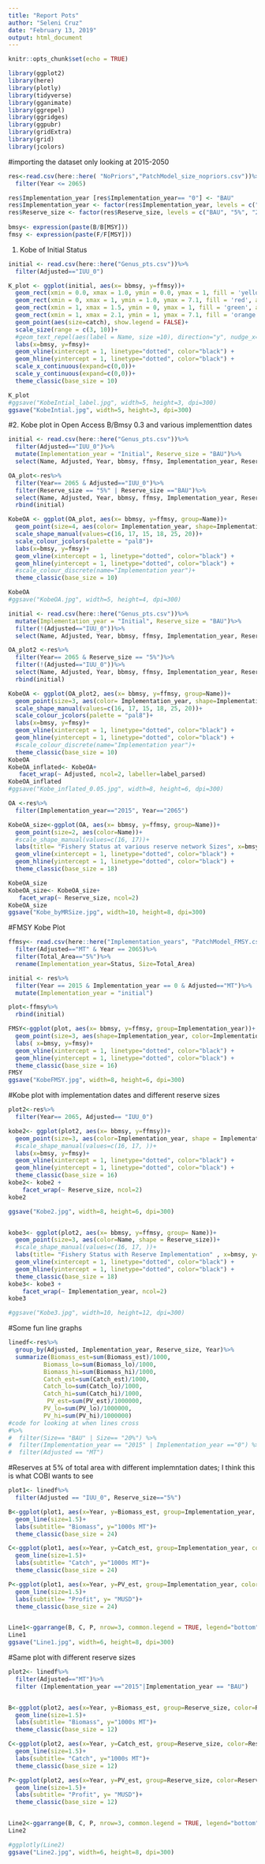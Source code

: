 ```yaml
---
title: "Report Pots"
author: "Seleni Cruz"
date: "February 13, 2019"
output: html_document
---
```


```r
knitr::opts_chunk$set(echo = TRUE)
```

```r
library(ggplot2)
library(here)
library(plotly)
library(tidyverse)
library(gganimate)
library(ggrepel)
library(ggridges)
library(ggpubr)
library(gridExtra)
library(grid)
library(jcolors)
```

#importing the dataset only looking at 2015-2050
```r
res<-read.csv(here::here( "NoPriors","PatchModel_size_nopriors.csv"))%>%
  filter(Year <= 2065)

res$Implementation_year [res$Implementation_year== "0"] <- "BAU"
res$Implementation_year <- factor(res$Implementation_year, levels = c("Initial", "BAU", "2015", "2020", "2025", "2030"))
res$Reserve_size <- factor(res$Reserve_size, levels = c("BAU", "5%", "20%", "30%", "40%", "50%"))
  
bmsy<- expression(paste(B/B[MSY]))
fmsy <- expression(paste(F/F[MSY]))

```

1. Kobe of Initial Status 
```r
initial <- read.csv(here::here("Genus_pts.csv"))%>%
  filter(Adjusted=="IUU_0")

K_plot <- ggplot(initial, aes(x= bbmsy, y=ffmsy))+
  geom_rect(xmin = 0.0, xmax = 1.0, ymin = 0.0, ymax = 1, fill = 'yellow', alpha = 0.1) +
  geom_rect(xmin = 0, xmax = 1, ymin = 1.0, ymax = 7.1, fill = 'red', alpha = 0.1) +
  geom_rect(xmin = 1, xmax = 1.5, ymin = 0, ymax = 1, fill = 'green', alpha = 0.1) +
  geom_rect(xmin = 1, xmax = 2.1, ymin = 1, ymax = 7.1, fill = 'orange', alpha = 0.1)+
  geom_point(aes(size=catch), show.legend = FALSE)+
  scale_size(range = c(3, 10))+
  #geom_text_repel(aes(label = Name, size =10), direction="y", nudge_x=0.05, show.legend=FALSE)+
  labs(x=bmsy, y=fmsy)+
  geom_vline(xintercept = 1, linetype="dotted", color="black") +
  geom_hline(yintercept = 1, linetype="dotted", color="black") +
  scale_x_continuous(expand=c(0,0))+
  scale_y_continuous(expand=c(0,0))+
  theme_classic(base_size = 10)

K_plot
#ggsave("KobeIntial_label.jpg", width=5, height=3, dpi=300)
ggsave("KobeIntial.jpg", width=5, height=3, dpi=300)
```


#2. Kobe plot in Open Access B/Bmsy 0.3 and various implementtion dates 

```r
initial <- read.csv(here::here("Genus_pts.csv"))%>%
  filter(Adjusted=="IUU_0")%>%
  mutate(Implementation_year = "Initial", Reserve_size = "BAU")%>%
  select(Name, Adjusted, Year, bbmsy, ffmsy, Implementation_year, Reserve_size)

OA_plot<-res%>%
  filter(Year== 2065 & Adjusted=="IUU_0")%>%
  filter(Reserve_size == "5%" | Reserve_size =="BAU")%>%
  select(Name, Adjusted, Year, bbmsy, ffmsy, Implementation_year, Reserve_size)%>%
  rbind(initial)

KobeOA <- ggplot(OA_plot, aes(x= bbmsy, y=ffmsy, group=Name))+
  geom_point(size=4, aes(color= Implementation_year, shape=Implementation_year))+
  scale_shape_manual(values=c(16, 17, 15, 18, 25, 20))+
  scale_colour_jcolors(palette = "pal8")+
  labs(x=bmsy, y=fmsy)+
  geom_vline(xintercept = 1, linetype="dotted", color="black") +
  geom_hline(yintercept = 1, linetype="dotted", color="black") +
  #scale_colour_discrete(name="Implementation year")+
  theme_classic(base_size = 10)

KobeOA
#ggsave("KobeOA.jpg", width=5, height=4, dpi=300)
```



```r
initial <- read.csv(here::here("Genus_pts.csv"))%>%
  mutate(Implementation_year = "Initial", Reserve_size = "BAU")%>%
  filter(!(Adjusted=="IUU_0"))%>%
  select(Name, Adjusted, Year, bbmsy, ffmsy, Implementation_year, Reserve_size)

OA_plot2 <-res%>%
  filter(Year== 2065 & Reserve_size == "5%")%>%
  filter(!(Adjusted=="IUU_0"))%>%
  select(Name, Adjusted, Year, bbmsy, ffmsy, Implementation_year, Reserve_size)%>%
  rbind(initial)

KobeOA <- ggplot(OA_plot2, aes(x= bbmsy, y=ffmsy, group=Name))+
  geom_point(size=3, aes(color= Implementation_year, shape=Implementation_year))+
  scale_shape_manual(values=c(16, 17, 15, 18, 25, 20))+
  scale_colour_jcolors(palette = "pal8")+
  labs(x=bmsy, y=fmsy)+
  geom_vline(xintercept = 1, linetype="dotted", color="black") +
  geom_hline(yintercept = 1, linetype="dotted", color="black") +
  #scale_colour_discrete(name="Implementation year")+
  theme_classic(base_size = 10)
KobeOA
KobeOA_inflated<- KobeOA+
   facet_wrap(~ Adjusted, ncol=2, labeller=label_parsed)
KobeOA_inflated
#ggsave("Kobe_inflated_0.05.jpg", width=8, height=6, dpi=300)

OA <-res%>%
  filter(Implementation_year=="2015", Year=="2065")

KobeOA_size<-ggplot(OA, aes(x= bbmsy, y=ffmsy, group=Name))+
  geom_point(size=2, aes(color=Name))+
  #scale_shape_manual(values=c(16, 17))+
  labs(title= "Fishery Status at various reserve network Sizes", x=bmsy, y=fmsy)+
  geom_vline(xintercept = 1, linetype="dotted", color="black") +
  geom_hline(yintercept = 1, linetype="dotted", color="black") +
  theme_classic(base_size = 18)

KobeOA_size
KobeOA_size<- KobeOA_size+
   facet_wrap(~ Reserve_size, ncol=2)
KobeOA_size
ggsave("Kobe_byMRSize.jpg", width=10, height=8, dpi=300)

```

#FMSY Kobe Plot

```r
ffmsy<- read.csv(here::here("Implementation_years", "PatchModel_FMSY.csv"))%>%
  filter(Adjusted=="MT" & Year == 2065)%>%
  filter(Total_Area=="5%")%>%
  rename(Implementation_year=Status, Size=Total_Area)

initial <- res%>%
  filter(Year == 2015 & Implementation_year == 0 & Adjusted=="MT")%>%
  mutate(Implementation_year = "initial")

plot<-ffmsy%>%
  rbind(initial)

FMSY<-ggplot(plot, aes(x= bbmsy, y=ffmsy, group=Implementation_year))+
  geom_point(size=3, aes(shape=Implementation_year, color=Implementation_year))+
  labs( x=bmsy, y=fmsy)+
  geom_vline(xintercept = 1, linetype="dotted", color="black") +
  geom_hline(yintercept = 1, linetype="dotted", color="black") +
  theme_classic(base_size = 16)
FMSY
ggsave("KobeFMSY.jpg", width=8, height=6, dpi=300)

```

#Kobe plot with implementation dates and different reserve sizes 
```r
plot2<-res%>%
  filter(Year== 2065, Adjusted== "IUU_0")

kobe2<- ggplot(plot2, aes(x= bbmsy, y=ffmsy))+
  geom_point(size=3, aes(color=Implementation_year, shape = Implementation_year))+
  #scale_shape_manual(values=c(16, 17, ))+
  labs(x=bmsy, y=fmsy)+
  geom_vline(xintercept = 1, linetype="dotted", color="black") +
  geom_hline(yintercept = 1, linetype="dotted", color="black") +
  theme_classic(base_size = 16)
kobe2<- kobe2 +
    facet_wrap(~ Reserve_size, ncol=2)
kobe2

ggsave("Kobe2.jpg", width=8, height=6, dpi=300)


kobe3<- ggplot(plot2, aes(x= bbmsy, y=ffmsy, group= Name))+
  geom_point(size=3, aes(color=Name, shape = Reserve_size))+
  #scale_shape_manual(values=c(16, 17, ))+
  labs(title= "Fishery Status with Reserve Implementation" , x=bmsy, y=fmsy)+
  geom_vline(xintercept = 1, linetype="dotted", color="black") +
  geom_hline(yintercept = 1, linetype="dotted", color="black") +
  theme_classic(base_size = 18)
kobe3<- kobe3 +
    facet_wrap(~ Implementation_year, ncol=2)
kobe3

#ggsave("Kobe3.jpg", width=10, height=12, dpi=300)


```

#Some fun line graphs 
```r
linedf<-res%>%
  group_by(Adjusted, Implementation_year, Reserve_size, Year)%>%
  summarize(Biomass_est=sum(Biomass_est)/1000, 
          Biomass_lo=sum(Biomass_lo)/1000, 
          Biomass_hi=sum(Biomass_hi)/1000,
          Catch_est=sum(Catch_est)/1000,
          Catch_lo=sum(Catch_lo)/1000, 
          Catch_hi=sum(Catch_hi)/1000, 
           PV_est=sum(PV_est)/1000000,
          PV_lo=sum(PV_lo)/1000000, 
          PV_hi=sum(PV_hi)/1000000)
#code for looking at when lines cross
#%>%
#  filter(Size== "BAU" | Size== "20%") %>%
#  filter(Implementation_year == "2015" | Implementation_year =="0") %>%
#  filter(Adjusted == "MT")

```


#Reserves at 5% of total area with different implemntation dates; I think this is what COBI wants to see 

```r
plot1<- linedf%>%
  filter(Adjusted == "IUU_0", Reserve_size=="5%")

B<-ggplot(plot1, aes(x=Year, y=Biomass_est, group=Implementation_year, color=Implementation_year))+
  geom_line(size=1.5)+
  labs(subtitle= "Biomass", y="1000s MT")+
  theme_classic(base_size = 24)

C<-ggplot(plot1, aes(x=Year, y=Catch_est, group=Implementation_year, color=Implementation_year))+
  geom_line(size=1.5)+
  labs(subtitle= "Catch", y="1000s MT")+
  theme_classic(base_size = 24)

P<-ggplot(plot1, aes(x=Year, y=PV_est, group=Implementation_year, color=Implementation_year))+
  geom_line(size=1.5)+
  labs(subtitle= "Profit", y= "MUSD")+
  theme_classic(base_size = 24)


Line1<-ggarrange(B, C, P, nrow=3, common.legend = TRUE, legend="bottom")
Line1
ggsave("Line1.jpg", width=6, height=8, dpi=300)
```


#Same plot with different reserve sizes 
```r
plot2<- linedf%>%
  filter(Adjusted=="MT")%>%
  filter (Implementation_year =="2015"|Implementation_year == "BAU")


B<-ggplot(plot2, aes(x=Year, y=Biomass_est, group=Reserve_size, color=Reserve_size))+
  geom_line(size=1.5)+
  labs(subtitle= "Biomass", y="1000s MT")+
  theme_classic(base_size = 12)

C<-ggplot(plot2, aes(x=Year, y=Catch_est, group=Reserve_size, color=Reserve_size))+
  geom_line(size=1.5)+
  labs(subtitle= "Catch", y="1000s MT")+
  theme_classic(base_size = 12)

P<-ggplot(plot2, aes(x=Year, y=PV_est, group=Reserve_size, color=Reserve_size))+
  geom_line(size=1.5)+
  labs(subtitle= "Profit", y= "MUSD")+
  theme_classic(base_size = 12)


Line2<-ggarrange(B, C, P, nrow=3, common.legend = TRUE, legend="bottom")
Line2

#ggplotly(Line2)
ggsave("Line2.jpg", width=6, height=8, dpi=300)
```



